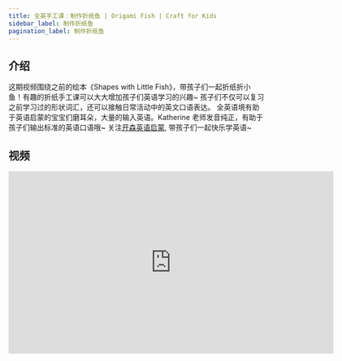 ```yaml
---
title: 全英手工课：制作折纸鱼 | Origami Fish | Craft for Kids
sidebar_label: 制作折纸鱼
pagination_label: 制作折纸鱼
---
```


## 介绍

这期视频围绕之前的绘本《Shapes with Little Fish》，带孩子们一起折纸折小鱼！有趣的折纸手工课可以大大增加孩子们英语学习的兴趣~ 孩子们不仅可以复习之前学习过的形状词汇，还可以接触日常活动中的英文口语表达。
全英语境有助于英语启蒙的宝宝们磨耳朵，大量的输入英语。Katherine 老师发音纯正，有助于孩子们输出标准的英语口语哦~
关注[开森英语启蒙](https://space.bilibili.com/20797715), 带孩子们一起快乐学英语~

## 视频

<iframe
  src="https://player.bilibili.com/player.html?bvid=BV1ZP411f741&cid=1&page=1"
  scrolling="no"
  border="0"
  frameborder="no"
  framespacing="0"
  allowfullscreen="true"
  width="640"
  height="360"
></iframe>
